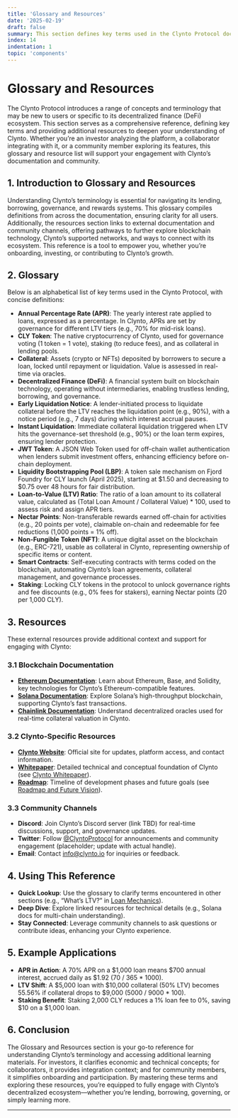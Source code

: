 ```yaml
---
title: 'Glossary and Resources'
date: '2025-02-19'
draft: false
summary: This section defines key terms used in the Clynto Protocol documentation and provides additional resources for further learning. It includes a glossary of essential concepts like APR, LTV, and CLY token, alongside links to external documentation and community channels. Designed for investors, collaborators, and community members, it serves as a reference to enhance understanding of Clynto's ecosystem.
index: 14
indentation: 1
topic: 'components'
---
```


# Glossary and Resources

The Clynto Protocol introduces a range of concepts and terminology that may be new to users or specific to its decentralized finance (DeFi) ecosystem. This section serves as a comprehensive reference, defining key terms and providing additional resources to deepen your understanding of Clynto. Whether you’re an investor analyzing the platform, a collaborator integrating with it, or a community member exploring its features, this glossary and resource list will support your engagement with Clynto’s documentation and community.

## 1. Introduction to Glossary and Resources

Understanding Clynto’s terminology is essential for navigating its lending, borrowing, governance, and rewards systems. This glossary compiles definitions from across the documentation, ensuring clarity for all users. Additionally, the resources section links to external documentation and community channels, offering pathways to further explore blockchain technology, Clynto’s supported networks, and ways to connect with its ecosystem. This reference is a tool to empower you, whether you’re onboarding, investing, or contributing to Clynto’s growth.

## 2. Glossary

Below is an alphabetical list of key terms used in the Clynto Protocol, with concise definitions:

- **Annual Percentage Rate (APR)**: The yearly interest rate applied to loans, expressed as a percentage. In Clynto, APRs are set by governance for different LTV tiers (e.g., 70% for mid-risk loans).
- **CLY Token**: The native cryptocurrency of Clynto, used for governance voting (1 token = 1 vote), staking (to reduce fees), and as collateral in lending pools.
- **Collateral**: Assets (crypto or NFTs) deposited by borrowers to secure a loan, locked until repayment or liquidation. Value is assessed in real-time via oracles.
- **Decentralized Finance (DeFi)**: A financial system built on blockchain technology, operating without intermediaries, enabling trustless lending, borrowing, and governance.
- **Early Liquidation Notice**: A lender-initiated process to liquidate collateral before the LTV reaches the liquidation point (e.g., 90%), with a notice period (e.g., 7 days) during which interest accrual pauses.
- **Instant Liquidation**: Immediate collateral liquidation triggered when LTV hits the governance-set threshold (e.g., 90%) or the loan term expires, ensuring lender protection.
- **JWT Token**: A JSON Web Token used for off-chain wallet authentication when lenders submit investment offers, enhancing efficiency before on-chain deployment.
- **Liquidity Bootstrapping Pool (LBP)**: A token sale mechanism on Fjord Foundry for CLY launch (April 2025), starting at $1.50 and decreasing to $0.75 over 48 hours for fair distribution.
- **Loan-to-Value (LTV) Ratio**: The ratio of a loan amount to its collateral value, calculated as (Total Loan Amount / Collateral Value) \* 100, used to assess risk and assign APR tiers.
- **Nectar Points**: Non-transferable rewards earned off-chain for activities (e.g., 20 points per vote), claimable on-chain and redeemable for fee reductions (1,000 points = 1% off).
- **Non-Fungible Token (NFT)**: A unique digital asset on the blockchain (e.g., ERC-721), usable as collateral in Clynto, representing ownership of specific items or content.
- **Smart Contracts**: Self-executing contracts with terms coded on the blockchain, automating Clynto’s loan agreements, collateral management, and governance processes.
- **Staking**: Locking CLY tokens in the protocol to unlock governance rights and fee discounts (e.g., 0% fees for stakers), earning Nectar points (20 per 1,000 CLY).

## 3. Resources

These external resources provide additional context and support for engaging with Clynto:

### 3.1 Blockchain Documentation

- **[Ethereum Documentation](https://ethereum.org/en/developers/docs/)**: Learn about Ethereum, Base, and Solidity, key technologies for Clynto’s Ethereum-compatible features.
- **[Solana Documentation](https://docs.solana.com/)**: Explore Solana’s high-throughput blockchain, supporting Clynto’s fast transactions.
- **[Chainlink Documentation](https://docs.chain.link/)**: Understand decentralized oracles used for real-time collateral valuation in Clynto.

### 3.2 Clynto-Specific Resources

- **[Clynto Website](http://www.clynto.io/)**: Official site for updates, platform access, and contact information.
- **[Whitepaper](https://www.notion.so/41d2281810974acc9e9f41db7d337635)**: Detailed technical and conceptual foundation of Clynto (see [Clynto Whitepaper](#)).
- **[Roadmap](https://www.clynto.io/roadmap)**: Timeline of development phases and future goals (see [Roadmap and Future Vision](#)).

### 3.3 Community Channels

- **Discord**: Join Clynto’s Discord server (link TBD) for real-time discussions, support, and governance updates.
- **Twitter**: Follow [@ClyntoProtocol](https://twitter.com/ClyntoProtocol) for announcements and community engagement (placeholder; update with actual handle).
- **Email**: Contact [info@clynto.io](mailto:info@clynto.io) for inquiries or feedback.

## 4. Using This Reference

- **Quick Lookup**: Use the glossary to clarify terms encountered in other sections (e.g., “What’s LTV?” in [Loan Mechanics](#)).
- **Deep Dive**: Explore linked resources for technical details (e.g., Solana docs for multi-chain understanding).
- **Stay Connected**: Leverage community channels to ask questions or contribute ideas, enhancing your Clynto experience.

## 5. Example Applications

- **APR in Action**: A 70% APR on a $1,000 loan means $700 annual interest, accrued daily as $1.92 (70 / 365 \* 1000).
- **LTV Shift**: A $5,000 loan with $10,000 collateral (50% LTV) becomes 55.56% if collateral drops to $9,000 (5000 / 9000 \* 100).
- **Staking Benefit**: Staking 2,000 CLY reduces a 1% loan fee to 0%, saving $10 on a $1,000 loan.

## 6. Conclusion

The Glossary and Resources section is your go-to reference for understanding Clynto’s terminology and accessing additional learning materials. For investors, it clarifies economic and technical concepts; for collaborators, it provides integration context; and for community members, it simplifies onboarding and participation. By mastering these terms and exploring these resources, you’re equipped to fully engage with Clynto’s decentralized ecosystem—whether you’re lending, borrowing, governing, or simply learning more.

---
